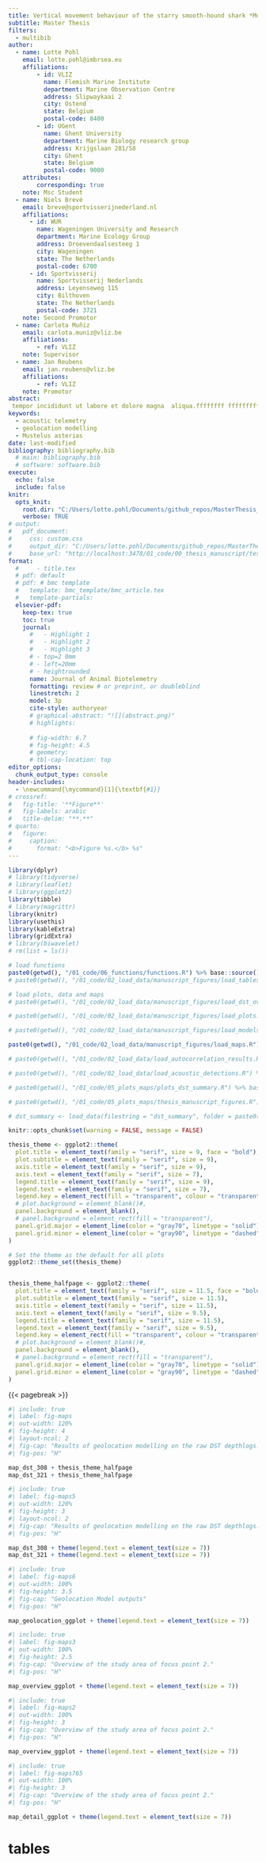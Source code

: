 ---
title: Vertical movement behaviour of the starry smooth-hound shark *Mustelus asterias* in the North Sea
subtitle: Master Thesis
filters:
  - multibib
author:
  - name: Lotte Pohl
    email: lotte.pohl@imbrsea.eu
    affiliations: 
        - id: VLIZ
          name: Flemish Marine Institute
          department: Marine Observation Centre
          address: Slipwaykaai 2
          city: Ostend
          state: Belgium
          postal-code: 8400
        - id: UGent
          name: Ghent University
          department: Marine Biology research group
          address: Krijgslaan 281/S8
          city: Ghent
          state: Belgium
          postal-code: 9000
    attributes:
        corresponding: true
    note: Msc Student
  - name: Niels Brevé
    email: breve@sportvisserijnederland.nl
    affiliations:
      - id: WUR
        name: Wageningen University and Research
        department: Marine Ecology Group
        address: Droevendaalsesteeg 1
        city: Wageningen
        state: The Netherlands
        postal-code: 6700
      - id: Sportvisserij
        name: Sportvisserij Nederlands
        address: Leyenseweg 115
        city: Bilthoven
        state: The Netherlands
        postal-code: 3721
    note: Second Promotor
  - name: Carlota Muñiz
    email: carlota.muniz@vliz.be
    affiliations:
        - ref: VLIZ
    note: Supervisor
  - name: Jan Reubens
    email: jan.reubens@vliz.be
    affiliations:
        - ref: VLIZ
    note: Promotor
abstract: 
 tempor incididunt ut labore et dolore magna  aliqua.ffffffff ffffffffffffffffffffff fffffffffffffffffff ffffffffffffffffffffffffff fffffffffffffffffffffff fffffffffffffffffffff ffffffffff ffffffffffffffff ffffffffffffffff fffffffffffffffffff fffffffffffffffffffffffff fffffffffffffff ffffffffffffffffff fffffffffffffff fffffffffffffffffffffff.tempor incididunt ut labore et dolore magna aliqua.ffffff ffffffffffffffffffffffff fffffff ffffffffffffffff ffffffffffffffffff fffff ffffffffffffffffff fffffffffffffffffffff ffffffffffffffffff fffffffffffffffff fffffffffffffffffffff ffffffffffffffff  ffffffffffffff ffffffffffffffffffffffff fffffffffffffffffffffffffffffffff ffffffffffffffffftempor incididunt ut labore et dolore magna aliqua.fffffffffffff fffffffffffff ffffffffff fffffffff ffffffffffffffffffff fffffffff fffffffffffffffffffffff fffffffffffffffffff fffffffff ffffffffffffffff ffffffff fffffff f fffffffffffffff ffffff fffffffffffffffffff  fffffffffffffff ffffffffffffffffffff fffffffffffff fffffffffffff fffffffffffffffffftempor incididunt ut labore et dolore magna aliqua.fffffffffffff ffffffffffffffffffff ffffffffffffffffffffff ffffffffffffffffff fffffffffffff ffffffffffffffffff fffffffffffffffff ffffffffffffffffffffffffffffff fffffffffffffff ffffffffff fffffffffffffff fffffffffffffffffff fffffffffffff fffffffffffffffffffffffff fffffffffffffffffffffffffffftempor incididunt ut labore et dolore magna aliqua.fffffffffffffff ffffffffffffffffffffffff ffffffffffffffff fffffffffffffffffffffff fffffffffffffffff ffffffffffffffffff fffffffffffffffffff ffffffffffffff fffff ffffffffffffffffffff fffff fffffffffffffffffffffffffffffff fffffffffffffffffff fffffffffffffffffffffffffffffffff fffffffffffffffftempor incididunt ut labore et dolore magna aliqua
keywords: 
  - acoustic telemetry
  - geolocation modelling
  - Mustelus asterias
date: last-modified
bibliography: bibliography.bib
  # main: bibliography.bib
  # software: software.bib
execute:
  echo: false
  include: false
knitr:
  opts_knit:
    root.dir: "C:/Users/lotte.pohl/Documents/github_repos/MasterThesis_LottePohl/"
    verbose: TRUE
# output:
#   pdf_document:
#     css: custom.css
#     output_dir: "C:/Users/lotte.pohl/Documents/github_repos/MasterThesis_LottePohl/01_code/00_thesis_manuscript/test"
#     base_url: "http://localhost:3478/01_code/00_thesis_manuscript/test"
format:
  #     - title.tex
  # pdf: default
  # pdf: # bmc template
  #   template: bmc_template/bmc_article.tex
  #   template-partials:
  elsevier-pdf:
    keep-tex: true
    toc: true
    journal:
      #   - Highlight 1
      #   - Highlight 2
      #   - Highlight 3
      # - top=2 0mm
      # - left=20mm
      # - heightrounded
      name: Journal of Animal Biotelemetry
      formatting: review # or preprint, or doubleblind
      linestretch: 2
      model: 3p
      cite-style: authoryear
      # graphical-abstract: "![](abstract.png)"
      # highlights:
        
      # fig-width: 6.7
      # fig-height: 4.5
      # geometry:
      # tbl-cap-location: top
editor_options: 
  chunk_output_type: console
header-includes:
  - \newcommand{\mycommand}[1]{\textbf{#1}}
# crossref:
#   fig-title: '**Figure**'
#   fig-labels: arabic
#   title-delim: "**.**"
# quarto:
#   figure:
#     caption:
#       format: "<b>Figure %s.</b> %s"
---

```{r packages}
library(dplyr)
# library(tidyverse)
# library(leaflet)
# library(ggplot2)
library(tibble)
# library(magrittr)
library(knitr)
library(usethis)
library(kableExtra)
library(gridExtra)
# library(biwavelet)
# rm(list = ls())
```

```{r workspace}
# load functions
paste0(getwd(), "/01_code/06_functions/functions.R") %>% base::source()
# paste0(getwd(), "/01_code/02_load_data/manuscript_figures/load_tables.R") %>% base::source()

# load plots, data and maps
# paste0(getwd(), "/01_code/02_load_data/manuscript_figures/load_dst_overview_plots.R") %>% base::source()

# paste0(getwd(), "/01_code/02_load_data/manuscript_figures/load_plots.R") %>% base::source()

# paste0(getwd(), "/01_code/02_load_data/manuscript_figures/load_models.R") %>% base::source()

paste0(getwd(), "/01_code/02_load_data/manuscript_figures/load_maps.R") %>% base::source()

# paste0(getwd(), "/01_code/02_load_data/load_autocorrelation_results.R") %>% base::source()

# paste0(getwd(), "/01_code/02_load_data/load_acoustic_detections.R") %>% base::source()

# paste0(getwd(), "/01_code/05_plots_maps/plots_dst_summary.R") %>% base::source()

# paste0(getwd(), "/01_code/05_plots_maps/thesis_manuscript_figures.R") %>% base::source()

# dst_summary <- load_data(filestring = "dst_summary", folder = paste0(getwd(), "/02_results/dst_summary/"))

```

```{r setplottheme}

knitr::opts_chunk$set(warning = FALSE, message = FALSE)

thesis_theme <- ggplot2::theme(
  plot.title = element_text(family = "serif", size = 9, face = "bold"),
  plot.subtitle = element_text(family = "serif", size = 9),
  axis.title = element_text(family = "serif", size = 9),
  axis.text = element_text(family = "serif", size = 7),
  legend.title = element_text(family = "serif", size = 9),
  legend.text = element_text(family = "serif", size = 7),
  legend.key = element_rect(fill = "transparent", colour = "transparent"),
  # plot.background = element_blank()#,
  panel.background = element_blank(),
  # panel.background = element_rect(fill = "transparent"),
  panel.grid.major = element_line(color = "gray70", linetype = "solid"),
  panel.grid.minor = element_line(color = "gray90", linetype = "dashed"),
)

# Set the theme as the default for all plots
ggplot2::theme_set(thesis_theme)


thesis_theme_halfpage <- ggplot2::theme(
  plot.title = element_text(family = "serif", size = 11.5, face = "bold"),
  plot.subtitle = element_text(family = "serif", size = 11.5),
  axis.title = element_text(family = "serif", size = 11.5),
  axis.text = element_text(family = "serif", size = 9.5),
  legend.title = element_text(family = "serif", size = 11.5),
  legend.text = element_text(family = "serif", size = 9.5),
  legend.key = element_rect(fill = "transparent", colour = "transparent"),
  # plot.background = element_blank()#,
  panel.background = element_blank(),
  # panel.background = element_rect(fill = "transparent"),
  panel.grid.major = element_line(color = "gray70", linetype = "solid"),
  panel.grid.minor = element_line(color = "gray90", linetype = "dashed"),
)
```

<!-- {{< pagebreak >}} -->
<!-- \ -->
<!-- \ -->
<!-- \ -->
<!-- \ -->
<!-- \ -->
<!-- This thesis follows the manuscript guidelines of the **Journal of Animal Biotelemetry (ISSN: 2050-3385)**. -->
<!-- \ -->
<!-- \ -->
<!-- \ -->
<!-- \ -->
<!-- \ -->
<!-- \ -->
<!-- \ -->
<!-- No data can be taken out of this work without prior approval of the thesis promoter. -->

<!-- I  hereby  confirm  that  I  have  independently  composed  this  Master thesis  and  that  no  other  than  the indicated aid and sources have been used. This work has not been presented to any other examination  board. -->

<!-- \ -->
<!-- \ -->

<!-- Date: -->

<!-- Signature: -->

{{< pagebreak >}}


```{r abacus}
#| include: true
#| label: fig-maps
#| out-width: 120%
#| fig-height: 4
#| layout-ncol: 2
#| fig-cap: "Results of geolocation modelling on the raw DST depthlogs."
#| fig-pos: "H"

map_dst_308 + thesis_theme_halfpage
map_dst_321 + thesis_theme_halfpage
```



```{r abacus34}
#| include: true
#| label: fig-maps5
#| out-width: 120%
#| fig-height: 3
#| layout-ncol: 2
#| fig-cap: "Results of geolocation modelling on the raw DST depthlogs."
#| fig-pos: "H"

map_dst_308 + theme(legend.text = element_text(size = 7))
map_dst_321 + theme(legend.text = element_text(size = 7))
```


```{r abacus7}
#| include: true
#| label: fig-maps6
#| out-width: 100%
#| fig-height: 3.5
#| fig-cap: "Geolocation Model outputs"
#| fig-pos: "H"

map_geolocation_ggplot + theme(legend.text = element_text(size = 7))
```





```{r abacus2}
#| include: true
#| label: fig-maps3
#| out-width: 100%
#| fig-height: 2.5
#| fig-cap: "Overview of the study area of focus point 2."
#| fig-pos: "H"

map_overview_ggplot + theme(legend.text = element_text(size = 7))
```



```{r map}
#| include: true
#| label: fig-maps2
#| out-width: 100%
#| fig-height: 3
#| fig-cap: "Overview of the study area of focus point 2."
#| fig-pos: "H"

map_overview_ggplot + theme(legend.text = element_text(size = 7))
```


```{r map346}
#| include: true
#| label: fig-maps765
#| out-width: 100%
#| fig-height: 3
#| fig-cap: "Overview of the study area of focus point 2."
#| fig-pos: "H"

map_detail_ggplot + theme(legend.text = element_text(size = 7))
```


<!-- # List of Abbreviations {-} -->

<!-- ```{r table-abbreviations} -->
<!-- #| include: true -->
<!-- ##| echo: false -->
<!-- #| label: tbl-abbreviations -->
<!-- #| out-width: 100% -->

<!-- table <- knitr::kable(abbreviations_list) -->

<!-- # Add bold headers -->
<!-- table <- kableExtra::add_header_above(table, bold = TRUE) -->

<!-- # Apply table styling -->
<!-- table <- kableExtra::kable_styling(table, position = "center", latex_options = "hold_position") -->

<!-- table -->
<!-- # knitr::kable(abbreviations_list) %>% -->
<!-- #   kableExtra::add_header_above(table, bold = TRUE) %>% -->
<!-- #   kableExtra::kable_styling(position = "center", -->
<!-- #                             latex_options = "hold_position") -->

<!-- ``` -->



<!-- ```{r dstsum308} -->
<!-- #| include: true -->
<!-- #| label: fig-dstsum308 -->
<!-- #| layout: "[[100], [50,50]]" -->
<!-- #| out-width: 110% -->
<!-- #| fig-height: 2.5 -->
<!-- #| fig-cap: "Summary statistics, per date, day and night. Median depth as a solid line, maximum and minimum depth as shaded ribbon. All depth summaries were Savitzky-Golay filtered. Illuminated fraction of the moon as a dotted line." -->
<!-- #| fig-subcap:  -->
<!-- #| - "Median, maximum and minimum depth per date." -->
<!-- #| - "Summary statistics per day. " -->
<!-- #| - "Summary statistics per night." -->
<!-- #| fig-pos: "H" -->

<!-- p_308_sum_stats  -->

<!-- p_308_sum_day + thesis_theme_halfpage -->
<!-- p_308_sum_night + thesis_theme_halfpage -->
<!-- ``` -->



<!-- ```{r mapgeolocation} -->
<!-- #| include: true -->
<!-- #| echo: false -->
<!-- #| label: "fig-taggingpics" -->
<!-- #| out-width: 150% -->
<!-- #| layout-ncol: 3 -->
<!-- #| fig-height: 3 -->
<!-- #| fig-cap: "Images from the tagging of *M. asterias*. The white scale bars in the bottom left corners correspond to 5 cm. © Pieterjan Verhelst." -->
<!-- #| fig-subcap:  -->
<!-- #| - "A *M. asterias* individual after capture." -->
<!-- #| - "Tag implantation surgery." -->
<!-- #| - "Suture after the implantation of the ADST." -->

<!-- knitr::include_graphics(path = "C:/Users/lotte.pohl/Documents/github_repos/MasterThesis_LottePohl/00_data/MustelusAsterias_scalebar.png", rel_path = FALSE) -->

<!-- knitr::include_graphics(path = "C:/Users/lotte.pohl/Documents/github_repos/MasterThesis_LottePohl/00_data/MustelusAsterias_tagging_scalebar.png", rel_path = FALSE) -->

<!-- knitr::include_graphics(path = "C:/Users/lotte.pohl/Documents/github_repos/MasterThesis_LottePohl/00_data/MustelusAsterias_suture_scalebar.png", rel_path = FALSE) -->

<!-- ``` -->




<!-- ```{r mapgeolocation2} -->
<!-- #| include: true -->
<!-- #| echo: false -->
<!-- #| label: "fig-taggingpics2" -->
<!-- #| out-width: 80% -->
<!-- #| layout-ncol: 1 -->
<!-- #| fig-height: 3 -->
<!-- #| fig-cap: "Images from the tagging of *M. asterias*. The white scale bars in the bottom left corners correspond to 5 cm. © Pieterjan Verhelst." -->
<!-- #| fig-subcap:  -->
<!-- #| - "A *M. asterias* individual after capture." -->
<!-- #| - "Tag implantation surgery." -->
<!-- #| - "Suture after the implantation of the ADST." -->

<!-- knitr::include_graphics(path = "C:/Users/lotte.pohl/Documents/github_repos/MasterThesis_LottePohl/00_data/MustelusAsterias_scalebar.png", rel_path = FALSE) -->

<!-- knitr::include_graphics(path = "C:/Users/lotte.pohl/Documents/github_repos/MasterThesis_LottePohl/00_data/MustelusAsterias_tagging_scalebar.png", rel_path = FALSE) -->

<!-- knitr::include_graphics(path = "C:/Users/lotte.pohl/Documents/github_repos/MasterThesis_LottePohl/00_data/MustelusAsterias_suture_scalebar.png", rel_path = FALSE) -->

<!-- ``` -->


# tables


<!-- ```{r table-animalinfo} -->
<!-- #| include: true -->
<!-- #| label: tbl-animalinfo -->
<!-- #| out-width: 100% -->
<!-- #| tbl-cap-location: top -->
<!-- #| tbl-cap: "Information on the tagged individuals. Release location 1 refers to Neeltje Jans, release location 2 refers to just outside of the Western Scheldt." -->

<!-- table <- knitr::kable(x = tagged_animal_info %>%  -->
<!--                #set column order & order rows -->
<!--                dplyr::select(tag_serial_number, sex, length1, weight, -->
<!--                              release_date_time, n_detect, days_detected, -->
<!--                              hours_detected, date_last_detected,  -->
<!--                              days_at_liberty, release_loc) %>% -->
<!--                arrange(release_date_time) %>% -->
<!--                mutate(release_loc = ifelse(release_loc == "Neeltje Jans", 1, 2)), -->
<!--              booktabs = T, escape = F, -->
<!--              col.names = linebreak(c("tag serial\nnr.", "sex", "TL\n in cm", "bodymass\n in kg", "release date", "times\ndet.", "days\ndet.","hours\ndet.", "date last\ndet.", "days at\nliberty", "release\nlocation"), align = "c")) %>% -->
<!--   kableExtra::kable_styling(position = "center", latex_options = c("HOLD_position", "float_position=b")) -->

<!-- # Add bold headers -->
<!-- table <- add_header_above(table, bold = TRUE) -->

<!-- # Apply table styling -->
<!-- table <- kable_styling(table, position = "center", latex_options = c("hold_position", "float_position=b")) -->

<!-- # Print the table -->
<!-- print(table) -->
<!-- ``` -->
